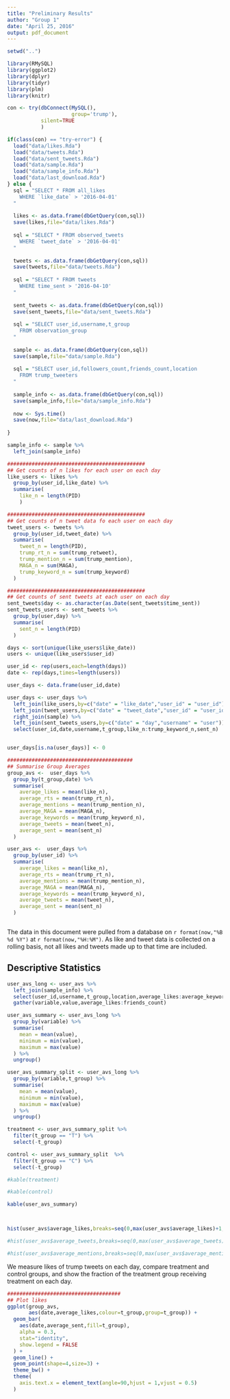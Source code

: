 ```yaml
---
title: "Preliminary Results"
author: "Group 1"
date: "April 25, 2016"
output: pdf_document
---
```




```r

setwd("..")

library(RMySQL)
library(ggplot2)
library(dplyr)
library(tidyr)
library(plm)
library(knitr)

con <- try(dbConnect(MySQL(),
                     group='trump'),
           silent=TRUE
           )

if(class(con) == "try-error") {
  load("data/likes.Rda")
  load("data/tweets.Rda")
  load("data/sent_tweets.Rda")
  load("data/sample.Rda")
  load("data/sample_info.Rda")
  load("data/last_download.Rda")
} else {
  sql = "SELECT * FROM all_likes
    WHERE `like_date` > '2016-04-01'
  "
  
  likes <- as.data.frame(dbGetQuery(con,sql)) 
  save(likes,file="data/likes.Rda")
  
  sql = "SELECT * FROM observed_tweets
    WHERE `tweet_date` > '2016-04-01'
  "
  
  tweets <- as.data.frame(dbGetQuery(con,sql)) 
  save(tweets,file="data/tweets.Rda")
  
  sql = "SELECT * FROM tweets
    WHERE time_sent > '2016-04-10'
  "
  
  sent_tweets <- as.data.frame(dbGetQuery(con,sql)) 
  save(sent_tweets,file="data/sent_tweets.Rda")
  
  sql = "SELECT user_id,username,t_group
    FROM observation_group
  "
  
  sample <- as.data.frame(dbGetQuery(con,sql)) 
  save(sample,file="data/sample.Rda")
  
  sql = "SELECT user_id,followers_count,friends_count,location
    FROM trump_tweeters
  "
  
  sample_info <- as.data.frame(dbGetQuery(con,sql)) 
  save(sample_info,file="data/sample_info.Rda")
  
  now <- Sys.time()
  save(now,file="data/last_download.Rda")
  
}


```



```r

sample_info <- sample %>%
  left_join(sample_info)

#############################################
## Get counts of n likes for each user on each day
like_users <- likes %>%
  group_by(user_id,like_date) %>%
  summarise(
    like_n = length(PID)
    )

#############################################
## Get counts of n tweet data fo each user on each day
tweet_users <- tweets %>%
  group_by(user_id,tweet_date) %>%
  summarise(
    tweet_n = length(PID),
    trump_rt_n = sum(trump_retweet),
    trump_mention_n = sum(trump_mention),
    MAGA_n = sum(MAGA),
    trump_keyword_n = sum(trump_keyword)
  )

#############################################
## Get counts of sent tweets at each user on each day
sent_tweets$day <- as.character(as.Date(sent_tweets$time_sent))
sent_tweets_users <- sent_tweets %>%
  group_by(user,day) %>%
  summarise(
    sent_n = length(PID)
  )

days <- sort(unique(like_users$like_date))
users <- unique(like_users$user_id)

user_id <- rep(users,each=length(days))
date <- rep(days,times=length(users))

user_days <- data.frame(user_id,date)

user_days <- user_days %>%
  left_join(like_users,by=c("date" = "like_date","user_id" = "user_id")) %>%
  left_join(tweet_users,by=c("date" = "tweet_date","user_id" = "user_id")) %>%
  right_join(sample) %>%
  left_join(sent_tweets_users,by=c("date" = "day","username" = "user")) %>%
  select(user_id,date,username,t_group,like_n:trump_keyword_n,sent_n)


user_days[is.na(user_days)] <- 0

#########################################
## Summarise Group Averages
group_avs <-  user_days %>% 
  group_by(t_group,date) %>%
  summarise(
    average_likes = mean(like_n),
    average_rts = mean(trump_rt_n),
    average_mentions = mean(trump_mention_n),
    average_MAGA = mean(MAGA_n),
    average_keywords = mean(trump_keyword_n),
    average_tweets = mean(tweet_n),
    average_sent = mean(sent_n)
  ) 

user_avs <-  user_days %>% 
  group_by(user_id) %>%
  summarise(
    average_likes = mean(like_n),
    average_rts = mean(trump_rt_n),
    average_mentions = mean(trump_mention_n),
    average_MAGA = mean(MAGA_n),
    average_keywords = mean(trump_keyword_n),
    average_tweets = mean(tweet_n),
    average_sent = mean(sent_n)
  ) 



```

The data in this document were pulled from a database on `r format(now,"%B %d %Y")` at `r format(now,"%H:%M")`. As like and tweet data is collected on a rolling basis, not all likes and tweets made up to that time are included.

## Descriptive Statistics

```r

user_avs_long <- user_avs %>%
  left_join(sample_info) %>%
  select(user_id,username,t_group,location,average_likes:average_keywords,followers_count,friends_count) %>%
  gather(variable,value,average_likes:friends_count) 

user_avs_summary <- user_avs_long %>%
  group_by(variable) %>%
  summarise(
    mean = mean(value),
    minimum = min(value),
    maximum = max(value)
  ) %>%
  ungroup()

user_avs_summary_split <- user_avs_long %>%
  group_by(variable,t_group) %>%
  summarise(
    mean = mean(value),
    minimum = min(value),
    maximum = max(value)
  ) %>%
  ungroup()

treatment <- user_avs_summary_split %>%
  filter(t_group == "T") %>%
  select(-t_group)

control <- user_avs_summary_split  %>%
  filter(t_group == "C") %>%
  select(-t_group)

#kable(treatment)

#kable(control)

kable(user_avs_summary)



hist(user_avs$average_likes,breaks=seq(0,max(user_avs$average_likes)+1,0.5))

#hist(user_avs$average_tweets,breaks=seq(0,max(user_avs$average_tweets)+1,0.5))

#hist(user_avs$average_mentions,breaks=seq(0,max(user_avs$average_mentions)+1,0.5))

```

We measure likes of trump tweets on each day, compare treatment and control groups, and show the fraction of the treatment group receiving treatment on each day.

```r

#####################################
## Plot likes
ggplot(group_avs,
       aes(date,average_likes,colour=t_group,group=t_group)) +
  geom_bar(
    aes(date,average_sent,fill=t_group),
    alpha = 0.3,
    stat="identity",
    show.legend = FALSE
  ) +
  geom_line() + 
  geom_point(shape=4,size=3) +
  theme_bw() + 
  theme(
    axis.text.x = element_text(angle=90,hjust = 1,vjust = 0.5)
  )

```


